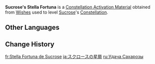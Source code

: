 {{Item Infobox
|id           = 001143
|image        = Item Stella Fortuna (4 Star).png
|type         = Constellation Activation Materials
|group        = Stella Fortuna
|quality      = 4
|description  = [[Sucrose]]'s Constellation Activation Material
|source1      = [[Wishes]]
}}
'''Sucrose's Stella Fortuna''' is a [[Constellation Activation Material]] obtained from [[Wishes]] used to level [[Sucrose]]'s [[Constellation]].

==Other Languages==
{{Other Languages|default_hidden=1
|en      = Sucrose's Stella Fortuna
|zhs     = 砂糖的命星
|zhs_rm  = Shātáng de Mìngxīng
|zht     = 砂糖的命星
|zht_rm  = Shātáng de Mìngxīng
|ja      = スクロースの星屑
|ja_rm   = Sukuroosu no Hoshikuzu
|ko      = 설탕<->의 운명<->의 별
|es      = Stella Fortuna de Sacarosa
|fr      = Stella Fortuna de Sucrose
|ru      = Удача Сахарозы
|th      = ดวงดาวแห่งชีวิตของ Sucrose
|th_rm   = Duangdao haeng Chiwit khong Sucrose
|vi      = Chòm Sao Của Sucrose
|de      = Stella Fortuna von Saccharose
|id      = Sucrose's Stella Fortuna
|pt      = Stella Fortuna de Sucrose
|tr      = Sucrose'un Yaşam Yıldızı
|it      = Stella Fortuna di Sucrose
}}

==Change History==
{{Change History|1.0}}

[[fr:Stella Fortuna de Sucrose]]
[[ja:スクロースの星屑]]
[[ru:Удача Сахарозы]]